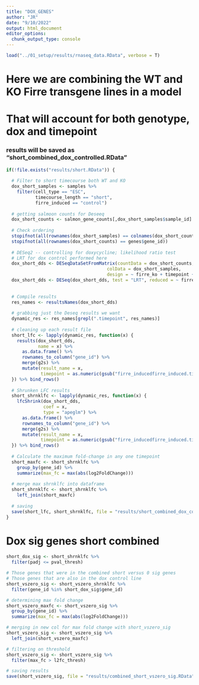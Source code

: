 ```yaml
---
title: "DOX_GENES"
author: "JR"
date: "9/10/2022"
output: html_document
editor_options: 
  chunk_output_type: console
---
```


```r
load("../01_setup/results/rnaseq_data.RData", verbose = T)
```

# Here we are combining the WT and KO Firre transgene lines in a model
# That will account for both genotype, dox and timepoint
### results will be saved as "short_combined_dox_controlled.RData"

```r
if(!file.exists("results/short.RData")) {
  
  # Filter to short timecourse both WT and KO
  dox_short_samples <- samples %>%
    filter(cell_type == "ESC",
           timecourse_length == "short",
           firre_induced == "control")
  
  # getting salmoon counts for Deseeq
  dox_short_counts <- salmon_gene_counts[,dox_short_samples$sample_id]
  
  # Check ordering
  stopifnot(all(rownames(dox_short_samples) == colnames(dox_short_counts)))
  stopifnot(all(rownames(dox_short_counts) == genes$gene_id))
  
  # DESeq2 -- controlling for doxycycline; likelihood ratio test
  # LRT for dox control performed here
  dox_short_dds <- DESeqDataSetFromMatrix(countData = dox_short_counts, 
                                      colData = dox_short_samples, 
                                      design = ~ firre_ko + timepoint + timepoint*firre_ko)
  dox_short_dds <- DESeq(dox_short_dds, test = "LRT", reduced = ~ firre_ko + timepoint)
  
  
  # Compile results
  res_names <- resultsNames(dox_short_dds)
  
  # grabbing just the Deseq results we want
  dynamic_res <- res_names[grepl(".timepoint", res_names)]
  
  # cleaning up each result file
  short_lfc <- lapply(dynamic_res, function(x) {
    results(dox_short_dds, 
            name = x) %>%
      as.data.frame() %>%
      rownames_to_column("gene_id") %>% 
      merge(g2s) %>%
      mutate(result_name = x,
             timepoint = as.numeric(gsub("firre_inducedfirre_induced.timepoint", "", result_name)))
  }) %>% bind_rows()
  
  # Shrunken LFC results
  short_shrnklfc <- lapply(dynamic_res, function(x) {
    lfcShrink(dox_short_dds, 
              coef = x,
              type = "apeglm") %>%
      as.data.frame() %>%
      rownames_to_column("gene_id") %>% 
      merge(g2s) %>%
      mutate(result_name = x,
             timepoint = as.numeric(gsub("firre_inducedfirre_induced.timepoint", "", result_name)))
  }) %>% bind_rows()
  
  # Calculate the maximum fold-change in any one timepoint
  short_maxfc <- short_shrnklfc %>%
    group_by(gene_id) %>%
    summarize(max_fc = max(abs(log2FoldChange))) 
  
  # merge max shrnklfc into dataframe
  short_shrnklfc <- short_shrnklfc %>%
    left_join(short_maxfc)
  
  # saving
  save(short_lfc, short_shrnklfc, file = "results/short_combined_dox_controlled.RData")
}
```

# Dox sig genes short combined
```r

short_dox_sig <- short_shrnklfc %>% 
  filter(padj <= pval_thresh)

# Those genes that were in the combined short versus 0 sig genes
# Those genes that are also in the dox control line
short_vszero_sig <- short_vszero_shrnklfc %>%
  filter(gene_id %in% short_dox_sig$gene_id)

# determining max fold change 
short_vszero_maxfc <- short_vszero_sig %>%
  group_by(gene_id) %>%
  summarize(max_fc = max(abs(log2FoldChange))) 

# merging in new col for max fold change with short_vszero_sig
short_vszero_sig <- short_vszero_sig %>%
  left_join(short_vszero_maxfc)

# filtering on threshold
short_vszero_sig <- short_vszero_sig %>%
  filter(max_fc > l2fc_thresh)

# saving results
save(short_vszero_sig, file = "results/combined_short_vszero_sig.RData")

```

